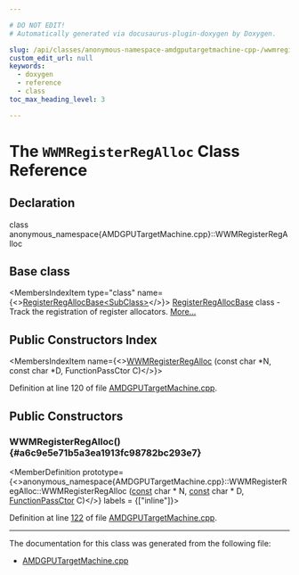 ```yaml
---

# DO NOT EDIT!
# Automatically generated via docusaurus-plugin-doxygen by Doxygen.

slug: /api/classes/anonymous-namespace-amdgputargetmachine-cpp-/wwmregisterregalloc
custom_edit_url: null
keywords:
  - doxygen
  - reference
  - class
toc_max_heading_level: 3

---
```





# The `WWMRegisterRegAlloc` Class Reference

<DoxygenPage pluginConfig={pluginConfig}>



## Declaration

<CodeBlock>class anonymous_namespace{AMDGPUTargetMachine.cpp}::WWMRegisterRegAlloc</CodeBlock>

## Base class

<MembersIndex>

<MembersIndexItem
  type="class"
  name={<><a href="/docs/api/classes/llvm/registerregallocbase">RegisterRegAllocBase&lt;SubClass&gt;</a></>}>
<a href="/docs/api/classes/llvm/registerregallocbase">RegisterRegAllocBase</a> class - Track the registration of register allocators. <a href="/docs/api/classes/llvm/registerregallocbase/#details">More...</a>
</MembersIndexItem>

</MembersIndex>

## Public Constructors Index

<MembersIndex>

<MembersIndexItem
  name={<><a href="#a6c9e5e71b5a3ea1913fc98782bc293e7">WWMRegisterRegAlloc</a> (const char &#42;N, const char &#42;D, FunctionPassCtor C)</>}>
</MembersIndexItem>

</MembersIndex>


Definition at line 120 of file <a href="/docs/api/files/lib/lib/target/lib/target/amdgpu/amdgputargetmachine-cpp">AMDGPUTargetMachine.cpp</a>.

<SectionDefinition>

## Public Constructors

### WWMRegisterRegAlloc() {#a6c9e5e71b5a3ea1913fc98782bc293e7}

<MemberDefinition
  prototype={<>anonymous&#95;namespace&#123;AMDGPUTargetMachine.cpp&#125;::WWMRegisterRegAlloc::WWMRegisterRegAlloc (<a href="/docs/api/files/lib/lib/target/lib/target/aarch64/aarch64promoteconstant-cpp/#a90f8350fecae261c25be85d38b451bff">const</a> char &#42; N, <a href="/docs/api/files/lib/lib/target/lib/target/aarch64/aarch64promoteconstant-cpp/#a90f8350fecae261c25be85d38b451bff">const</a> char &#42; D, <a href="/docs/api/classes/llvm/registerregallocbase/#ac256dded4525ec3126d5fc14652cd0b3">FunctionPassCtor</a> C)</>}
  labels = {["inline"]}>

Definition at line <a href="/docs/api/files/lib/lib/target/lib/target/amdgpu/amdgputargetmachine-cpp/#l00122">122</a> of file <a href="/docs/api/files/lib/lib/target/lib/target/amdgpu/amdgputargetmachine-cpp">AMDGPUTargetMachine.cpp</a>.
</MemberDefinition>

</SectionDefinition>

<hr/>

The documentation for this class was generated from the following file:

<ul>
<li><a href="/docs/api/files/lib/lib/target/lib/target/amdgpu/amdgputargetmachine-cpp">AMDGPUTargetMachine.cpp</a></li>
</ul>

</DoxygenPage>
